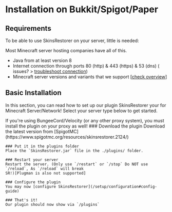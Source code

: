 
# Installation on Bukkit/Spigot/Paper

## Requirements

To be able to use SkinsRestorer on your server, little is needed:

<Callout emoji="📔">
    Most Minecraft server hosting companies have all of this.
</Callout>

* Java from at least version 8
* Internet connection through ports 80 (http) & 443 (https) & 53 (dns) (
issues? > [troubleshoot connection](https://github.com/SkinsRestorer/SkinsRestorerX/wiki/Troubleshoot#connection))
* Minecraft server versions and variants that we
support [[check overview](https://github.com/SkinsRestorer/SkinsRestorerX/blob/master/README.md)]

## Basic Installation

In this section, you can read how to set up our plugin SkinsRestorer your for Minecraft Server/Network!
Select your server type below to get started.

<Callout type="info" emoji="ℹ️">
    If you're using BungeeCord/Velocity (or any other proxy system), you must install the plugin on your proxy as well!
</Callout>

<Steps>
    ### Download the plugin
    Download the latest version from [SpigotMC](https://www.spigotmc.org/resources/skinsrestorer.2124/)

    ### Put it in the plugins folder
    Place the `SkinsRestorer.jar` file in the ./plugins/ folder.

    ### Restart your server
    Restart the server. (Only use `/restart` or `/stop` Do NOT use `/reload`, As `/reload` will break
    SR!)[Plugman is also not supported]

    ### Configure the plugin
    You may now [configure SkinsRestorer](/setup/configuration#config-guide)

    ### That's it!
    Our plugin should now show via `/plugins`
</Steps>
